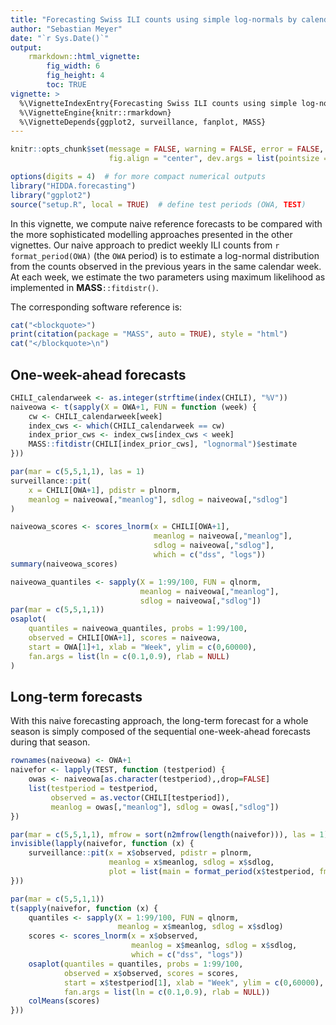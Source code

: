 ```yaml
---
title: "Forecasting Swiss ILI counts using simple log-normals by calendar week"
author: "Sebastian Meyer"
date: "`r Sys.Date()`"
output:
    rmarkdown::html_vignette:
        fig_width: 6
        fig_height: 4
        toc: TRUE
vignette: >
  %\VignetteIndexEntry{Forecasting Swiss ILI counts using simple log-normals by calendar week}
  %\VignetteEngine{knitr::rmarkdown}
  %\VignetteDepends{ggplot2, surveillance, fanplot, MASS}
---
```


```r
knitr::opts_chunk$set(message = FALSE, warning = FALSE, error = FALSE,
                      fig.align = "center", dev.args = list(pointsize = 10))
```

```r
options(digits = 4)  # for more compact numerical outputs
library("HIDDA.forecasting")
library("ggplot2")
source("setup.R", local = TRUE)  # define test periods (OWA, TEST)
```

In this vignette, we compute naive reference forecasts to be compared with
the more sophisticated modelling approaches presented in the other vignettes.
Our naive approach to predict weekly ILI counts from
`r format_period(OWA)` (the `OWA` period) is to estimate a log-normal
distribution from the counts observed in the previous years in the same
calendar week. At each week, we estimate the two parameters using maximum
likelihood as implemented in **MASS**`::fitdistr()`.

The corresponding software reference is:
```r
cat("<blockquote>")
print(citation(package = "MASS", auto = TRUE), style = "html")
cat("</blockquote>\n")
```


## One-week-ahead forecasts

```r
CHILI_calendarweek <- as.integer(strftime(index(CHILI), "%V"))
naiveowa <- t(sapply(X = OWA+1, FUN = function (week) {
    cw <- CHILI_calendarweek[week]
    index_cws <- which(CHILI_calendarweek == cw)
    index_prior_cws <- index_cws[index_cws < week]
    MASS::fitdistr(CHILI[index_prior_cws], "lognormal")$estimate
}))
```

```r
par(mar = c(5,5,1,1), las = 1)
surveillance::pit(
    x = CHILI[OWA+1], pdistr = plnorm,
    meanlog = naiveowa[,"meanlog"], sdlog = naiveowa[,"sdlog"]
)
```

```r
naiveowa_scores <- scores_lnorm(x = CHILI[OWA+1],
                                meanlog = naiveowa[,"meanlog"],
                                sdlog = naiveowa[,"sdlog"],
                                which = c("dss", "logs"))
summary(naiveowa_scores)
```

```r
naiveowa_quantiles <- sapply(X = 1:99/100, FUN = qlnorm,
                             meanlog = naiveowa[,"meanlog"],
                             sdlog = naiveowa[,"sdlog"])
par(mar = c(5,5,1,1))
osaplot(
    quantiles = naiveowa_quantiles, probs = 1:99/100,
    observed = CHILI[OWA+1], scores = naiveowa,
    start = OWA[1]+1, xlab = "Week", ylim = c(0,60000),
    fan.args = list(ln = c(0.1,0.9), rlab = NULL)
)
```


## Long-term forecasts

With this naive forecasting approach, the long-term forecast for a whole
season is simply composed of the sequential one-week-ahead forecasts
during that season.

```r
rownames(naiveowa) <- OWA+1
naivefor <- lapply(TEST, function (testperiod) {
    owas <- naiveowa[as.character(testperiod),,drop=FALSE]
    list(testperiod = testperiod,
         observed = as.vector(CHILI[testperiod]),
         meanlog = owas[,"meanlog"], sdlog = owas[,"sdlog"])
})
```

```r
par(mar = c(5,5,1,1), mfrow = sort(n2mfrow(length(naivefor))), las = 1)
invisible(lapply(naivefor, function (x) {
    surveillance::pit(x = x$observed, pdistr = plnorm,
                      meanlog = x$meanlog, sdlog = x$sdlog,
                      plot = list(main = format_period(x$testperiod, fmt = "%Y", collapse = "/")))
}))
```

```r
par(mar = c(5,5,1,1))
t(sapply(naivefor, function (x) {
    quantiles <- sapply(X = 1:99/100, FUN = qlnorm,
                        meanlog = x$meanlog, sdlog = x$sdlog)
    scores <- scores_lnorm(x = x$observed,
                           meanlog = x$meanlog, sdlog = x$sdlog,
                           which = c("dss", "logs"))
    osaplot(quantiles = quantiles, probs = 1:99/100,
            observed = x$observed, scores = scores,
            start = x$testperiod[1], xlab = "Week", ylim = c(0,60000),
            fan.args = list(ln = c(0.1,0.9), rlab = NULL))
    colMeans(scores)
}))
```
